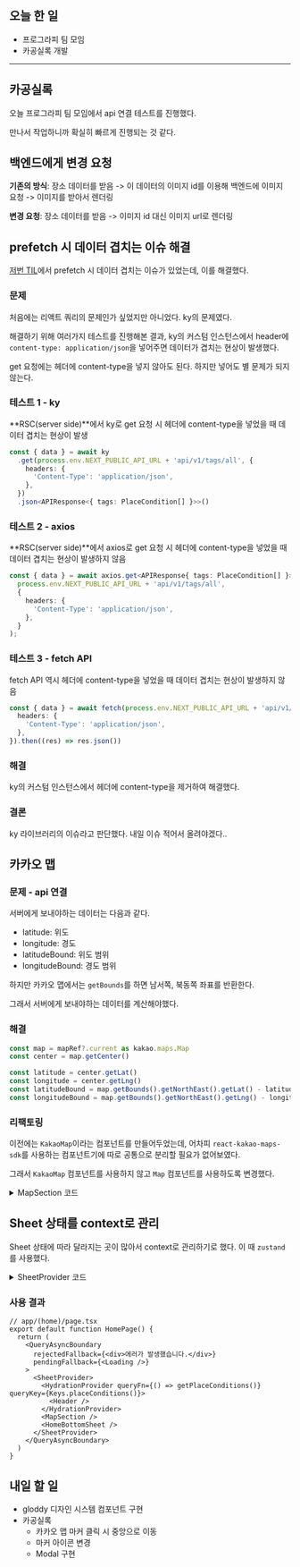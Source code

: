 ## 오늘 한 일

- 프로그라피 팀 모임
- 카공실록 개발

---

## 카공실록

오늘 프로그라피 팀 모임에서 api 연결 테스트를 진행했다.

만나서 작업하니까 확실히 빠르게 진행되는 것 같다.

## 백엔드에게 변경 요청

**기존의 방식**: 장소 데이터를 받음 -> 이 데이터의 이미지 id를 이용해 백엔드에 이미지 요청 -> 이미지를 받아서 렌더링

**변경 요청**: 장소 데이터를 받음 -> 이미지 id 대신 이미지 url로 렌더링

## prefetch 시 데이터 겹치는 이슈 해결

[저번 TIL](./08.10%20일지.md#이슈카공실록---prefetch해서-데이터를-가져왔을-때-이전-데이터가-겹치는-현상)에서 prefetch 시 데이터 겹치는 이슈가 있었는데, 이를 해결했다.

### 문제

처음에는 리액트 쿼리의 문제인가 싶었지만 아니었다. ky의 문제였다.

해결하기 위해 여러가지 테스트를 진행해본 결과, ky의 커스텀 인스턴스에서 header에 `content-type: application/json`을 넣어주면 데이터가 겹치는 현상이 발생했다.

get 요청에는 헤더에 content-type을 넣지 않아도 된다. 하지만 넣어도 별 문제가 되지 않는다.

### 테스트 1 - ky

**RSC(server side)**에서 ky로 get 요청 시 헤더에 content-type을 넣었을 때 데이터 겹치는 현상이 발생

```ts
const { data } = await ky
  .get(process.env.NEXT_PUBLIC_API_URL + 'api/v1/tags/all', {
    headers: {
      'Content-Type': 'application/json',
    },
  })
  .json<APIResponse<{ tags: PlaceCondition[] }>>()
```

### 테스트 2 - axios

**RSC(server side)**에서 axios로 get 요청 시 헤더에 content-type을 넣었을 때 데이터 겹치는 현상이 발생하지 않음

```ts
const { data } = await axios.get<APIResponse{ tags: PlaceCondition[] }>(
  process.env.NEXT_PUBLIC_API_URL + 'api/v1/tags/all',
  {
    headers: {
      'Content-Type': 'application/json',
    },
  }
);
```

### 테스트 3 - fetch API

fetch API 역시 헤더에 content-type을 넣었을 때 데이터 겹치는 현상이 발생하지 않음

```ts
const { data } = await fetch(process.env.NEXT_PUBLIC_API_URL + 'api/v1/tags/all', {
  headers: {
    'Content-Type': 'application/json',
  },
}).then((res) => res.json())
```

### 해결

ky의 커스텀 인스턴스에서 헤더에 content-type을 제거하여 해결했다.

### 결론

ky 라이브러리의 이슈라고 판단했다. 내일 이슈 적어서 올려야겠다..

## 카카오 맵

### 문제 - api 연결

서버에게 보내야하는 데이터는 다음과 같다.

- latitude: 위도
- longitude: 경도
- latitudeBound: 위도 범위
- longitudeBound: 경도 범위

하지만 카카오 맵에서는 `getBounds`를 하면 남서쪽, 북동쪽 좌표를 반환한다.

그래서 서버에게 보내야하는 데이터를 계산해야했다.

### 해결

```ts
const map = mapRef?.current as kakao.maps.Map
const center = map.getCenter()

const latitude = center.getLat()
const longitude = center.getLng()
const latitudeBound = map.getBounds().getNorthEast().getLat() - latitude
const longitudeBound = map.getBounds().getNorthEast().getLng() - longitude
```

### 리팩토링

이전에는 `KakaoMap`이라는 컴포넌트를 만들어두었는데, 어차피 `react-kakao-maps-sdk`를 사용하는 컴포넌트기에 따로 공통으로 분리할 필요가 없어보였다.

그래서 `KakaoMap` 컴포넌트를 사용하지 않고 `Map` 컴포넌트를 사용하도록 변경했다.

<details>
<summary>MapSection 코드</summary>

```tsx
export default function MapSection() {
  const { coordinates } = useCenterCoordinateStore()
  const { refetch } = useGetPlacesAround(coordinates)
  const mapRef = useRef<kakao.maps.Map>(null)

  useEffect(() => {
    refetch()
  }, [coordinates])

  return (
    <section>
      <Map
        className="h-screen w-full min-w-[360px]"
        ref={mapRef}
        center={{
          lat: DEFAULT_COORDINATES.latitude,
          lng: DEFAULT_COORDINATES.longitude,
        }}
        isPanto={true}
        level={6}
      >
        <SearchCTAButton mapRef={mapRef} />
        <Suspense.CSROnly>
          <Markers />
        </Suspense.CSROnly>
        <LocationCTAButton mapRef={mapRef} />
      </Map>
    </section>
  )
}
```

</details>

## Sheet 상태를 context로 관리

Sheet 상태에 따라 달라지는 곳이 많아서 context로 관리하기로 했다. 이 때 `zustand`를 사용했다.

<details>
<summary>SheetProvider 코드</summary>

```tsx
'use client'
import { createContext, useContext } from 'react'
import { createStore, useStore } from 'zustand'

interface SheetStore {
  isBottomSheetUp: boolean
  setIsBottomSheetUp: (isBottomSheetUp: boolean) => void
}

const sheetStore = createStore<SheetStore>((set) => ({
  isBottomSheetUp: false,
  setIsBottomSheetUp: (isBottomSheetUp) => set({ isBottomSheetUp }),
}))

const sheetContext = createContext<typeof sheetStore | null>(null)

export const SheetProvider = ({ children }: { children: React.ReactNode }) => {
  return <sheetContext.Provider value={sheetStore}>{children}</sheetContext.Provider>
}

export function useSheetContext<T>(selector: (state: SheetStore) => T): T {
  const store = useContext(sheetContext)
  if (!store) {
    throw new Error('Cannot find SheetProvider')
  }

  return useStore(store, selector)
}
```

</details>

### 사용 결과

```tsx
// app/(home)/page.tsx
export default function HomePage() {
  return (
    <QueryAsyncBoundary
      rejectedFallback={<div>에러가 발생했습니다.</div>}
      pendingFallback={<Loading />}
    >
      <SheetProvider>
        <HydrationProvider queryFn={() => getPlaceConditions()} queryKey={Keys.placeConditions()}>
          <Header />
        </HydrationProvider>
        <MapSection />
        <HomeBottomSheet />
      </SheetProvider>
    </QueryAsyncBoundary>
  )
}
```

## 내일 할 일

- gloddy 디자인 시스템 컴포넌트 구현
- 카공실록
  - 카카오 맵 마커 클릭 시 중앙으로 이동
  - 마커 아이콘 변경
  - Modal 구현
